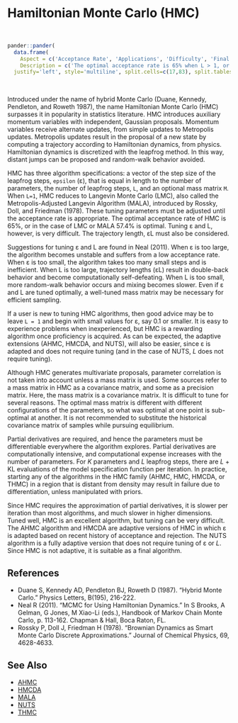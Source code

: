 # Hamiltonian Monte Carlo (<a name='hmc'>HMC</a>)

<br>
```r
pander::pander(
  data.frame(
    Aspect = c('Acceptance Rate', 'Applications', 'Difficulty', 'Final Algorithm?', 'Proposal'),
    Description = c('The optimal acceptance rate is 65% when L > 1, or 57.4% when L = 1. The observed acceptance rate may be suitable in the interval [60%,70%] when L > 1, or [40%,80%] when L = 1.', 'This is a widely applicable, general-purpose algorithm that is best suited to models with a small number of parameters. The number of model evaluations per iteration increases with the number of parameters.','This algorithm is difficult for a beginner. It has three algorithm specifications, all require tuning, and tuning is difficult.','Yes.', 'Multivariate. Proposals are multivariate only in the sense that proposals for multiple parameters are generated at once. Each iteration involves numerous proposals, due to partial derivatives and L.')),
  justify='left', style='multiline', split.cells=c(17,83), split.tables=Inf)
```

<br>

Introduced under the name of hybrid Monte Carlo (Duane, Kennedy, Pendleton, and Roweth 1987), the name Hamiltonian Monte Carlo (HMC) surpasses it in popularity in statistics literature. HMC introduces auxiliary momentum variables with independent, Gaussian proposals. Momentum variables receive alternate updates, from simple updates to Metropolis updates. Metropolis updates result in the proposal of a new state by computing a trajectory according to Hamiltonian dynamics, from physics. Hamiltonian dynamics is discretized with the leapfrog method. In this way, distant jumps can be proposed and random-walk behavior avoided.

HMC has three algorithm specifications: a vector of the step size of the leapfrog steps, `epsilon` (ε), that is equal in length to the number of parameters, the number of leapfrog steps, `L`, and an optional mass matrix `M`. When `L=1`, HMC reduces to Langevin Monte Carlo (LMC), also called the Metropolis-Adjusted Langevin Algorithm (MALA), introduced by Rossky, Doll, and Friedman (1978). These tuning parameters must be adjusted until the acceptance rate is appropriate. The optimal acceptance rate of HMC is 65%, or in the case of LMC or MALA 57.4% is optimal. Tuning ε and L, however, is very difficult. The trajectory length, εL must also be considered.

Suggestions for tuning ε and L are found in Neal (2011). When ε is too large, the algorithm becomes unstable and suffers from a low acceptance rate. When ε is too small, the algorithm takes too many small steps and is inefficient. When L is too large, trajectory lengths (εL) result in double-back behavior and become computationally self-defeating. When L is too small, more random-walk behavior occurs and mixing becomes slower. Even if ε and L are tuned optimally, a well-tuned mass matrix may be necessary for efficient sampling.

If a user is new to tuning HMC algorithms, then good advice may be to leave `L = 1` and begin with small values for ε, say 0.1 or smaller. It is easy to experience problems when inexperienced, but HMC is a rewarding algorithm once proficiency is acquired. As can be expected, the adaptive extensions (AHMC, HMCDA, and NUTS), will also be easier, since ε is adapted and does not require tuning (and in the case of NUTS, $L$ does not require tuning).

Although HMC generates multivariate proposals, parameter correlation is not taken into account unless a mass matrix is used. Some sources refer to a mass matrix in HMC as a covariance matrix, and some as a precision matrix. Here, the mass matrix is a covariance matrix. It is difficult to tune for several reasons. The optimal mass matrix is different with different configurations of the parameters, so what was optimal at one point is sub-optimal at another. It is not recommended to substitute the historical covariance matrix of samples while pursuing equilibrium.

Partial derivatives are required, and hence the parameters must be differentiable everywhere the algorithm explores. Partial derivatives are computationally intensive, and computational expense increases with the number of parameters. For $K$ parameters and $L$ leapfrog steps, there are $L$ + KL evaluations of the model specification function per iteration. In practice, starting any of the algorithms in the HMC family (AHMC, HMC, HMCDA, or THMC) in a region that is distant from density may result in failure due to differentiation, unless manipulated with priors.

Since HMC requires the approximation of partial derivatives, it is slower per iteration than most algorithms, and much slower in higher dimensions. Tuned well, HMC is an excellent algorithm, but tuning can be very difficult. The AHMC algorithm and HMCDA are adaptive versions of HMC in which ε is adapted based on recent history of acceptance and rejection. The NUTS algorithm is a fully adaptive version that does not require tuning of ε or $L$. Since HMC is not adaptive, it is suitable as a final algorithm.

## References

- Duane S, Kennedy AD, Pendleton BJ, Roweth D (1987). "Hybrid Monte Carlo." Physics Letters, B(195), 216-222.
- Neal R (2011). "MCMC for Using Hamiltonian Dynamics." In S Brooks, A Gelman, G Jones, M Xiao-Li (eds.), Handbook of Markov Chain Monte Carlo, p. 113-162. Chapman & Hall, Boca Raton, FL.
- Rossky P, Doll J, Friedman H (1978). "Brownian Dynamics as Smart Monte Carlo Discrete Approximations." Journal of Chemical Physics, 69, 4628-4633.


## See Also

- [AHMC](#ahmc)
- [HMCDA](#hmcda)
- [MALA](#mala)
- [NUTS](#nuts)
- [THMC](#thmc)

